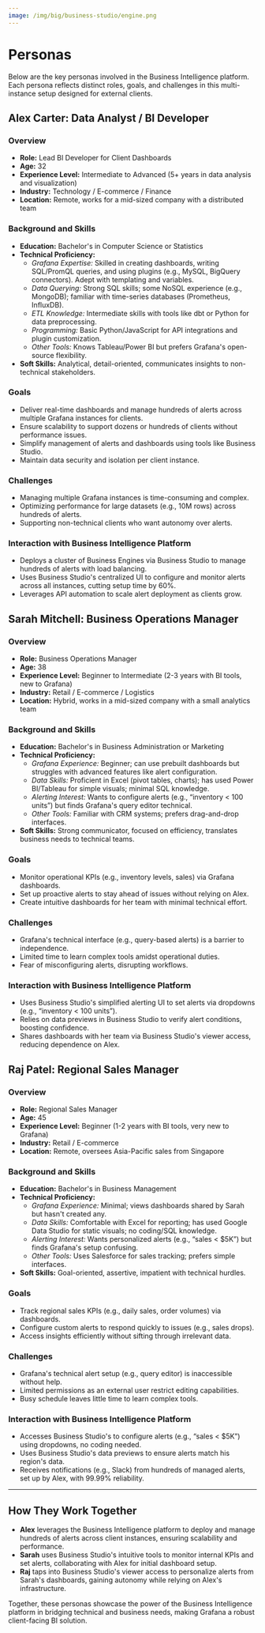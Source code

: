```yaml
---
image: /img/big/business-studio/engine.png
---
```


# Personas

Below are the key personas involved in the Business Intelligence platform. Each persona reflects distinct roles, goals, and challenges in this multi-instance setup designed for external clients.

## Alex Carter: Data Analyst / BI Developer

### Overview

- **Role:** Lead BI Developer for Client Dashboards
- **Age:** 32
- **Experience Level:** Intermediate to Advanced (5+ years in data analysis and visualization)
- **Industry:** Technology / E-commerce / Finance
- **Location:** Remote, works for a mid-sized company with a distributed team

### Background and Skills

- **Education:** Bachelor's in Computer Science or Statistics
- **Technical Proficiency:**
  - _Grafana Expertise:_ Skilled in creating dashboards, writing SQL/PromQL queries, and using plugins (e.g., MySQL, BigQuery connectors). Adept with templating and variables.
  - _Data Querying:_ Strong SQL skills; some NoSQL experience (e.g., MongoDB); familiar with time-series databases (Prometheus, InfluxDB).
  - _ETL Knowledge:_ Intermediate skills with tools like dbt or Python for data preprocessing.
  - _Programming:_ Basic Python/JavaScript for API integrations and plugin customization.
  - _Other Tools:_ Knows Tableau/Power BI but prefers Grafana's open-source flexibility.
- **Soft Skills:** Analytical, detail-oriented, communicates insights to non-technical stakeholders.

### Goals

- Deliver real-time dashboards and manage hundreds of alerts across multiple Grafana instances for clients.
- Ensure scalability to support dozens or hundreds of clients without performance issues.
- Simplify management of alerts and dashboards using tools like Business Studio.
- Maintain data security and isolation per client instance.

### Challenges

- Managing multiple Grafana instances is time-consuming and complex.
- Optimizing performance for large datasets (e.g., 10M rows) across hundreds of alerts.
- Supporting non-technical clients who want autonomy over alerts.

### Interaction with Business Intelligence Platform

- Deploys a cluster of Business Engines via Business Studio to manage hundreds of alerts with load balancing.
- Uses Business Studio's centralized UI to configure and monitor alerts across all instances, cutting setup time by 60%.
- Leverages API automation to scale alert deployment as clients grow.

## Sarah Mitchell: Business Operations Manager

### Overview

- **Role:** Business Operations Manager
- **Age:** 38
- **Experience Level:** Beginner to Intermediate (2-3 years with BI tools, new to Grafana)
- **Industry:** Retail / E-commerce / Logistics
- **Location:** Hybrid, works in a mid-sized company with a small analytics team

### Background and Skills

- **Education:** Bachelor's in Business Administration or Marketing
- **Technical Proficiency:**
  - _Grafana Experience:_ Beginner; can use prebuilt dashboards but struggles with advanced features like alert configuration.
  - _Data Skills:_ Proficient in Excel (pivot tables, charts); has used Power BI/Tableau for simple visuals; minimal SQL knowledge.
  - _Alerting Interest:_ Wants to configure alerts (e.g., “inventory < 100 units”) but finds Grafana's query editor technical.
  - _Other Tools:_ Familiar with CRM systems; prefers drag-and-drop interfaces.
- **Soft Skills:** Strong communicator, focused on efficiency, translates business needs to technical teams.

### Goals

- Monitor operational KPIs (e.g., inventory levels, sales) via Grafana dashboards.
- Set up proactive alerts to stay ahead of issues without relying on Alex.
- Create intuitive dashboards for her team with minimal technical effort.

### Challenges

- Grafana's technical interface (e.g., query-based alerts) is a barrier to independence.
- Limited time to learn complex tools amidst operational duties.
- Fear of misconfiguring alerts, disrupting workflows.

### Interaction with Business Intelligence Platform

- Uses Business Studio's simplified alerting UI to set alerts via dropdowns (e.g., “inventory < 100 units”).
- Relies on data previews in Business Studio to verify alert conditions, boosting confidence.
- Shares dashboards with her team via Business Studio's viewer access, reducing dependence on Alex.

## Raj Patel: Regional Sales Manager

### Overview

- **Role:** Regional Sales Manager
- **Age:** 45
- **Experience Level:** Beginner (1-2 years with BI tools, very new to Grafana)
- **Industry:** Retail / E-commerce
- **Location:** Remote, oversees Asia-Pacific sales from Singapore

### Background and Skills

- **Education:** Bachelor's in Business Management
- **Technical Proficiency:**
  - _Grafana Experience:_ Minimal; views dashboards shared by Sarah but hasn't created any.
  - _Data Skills:_ Comfortable with Excel for reporting; has used Google Data Studio for static visuals; no coding/SQL knowledge.
  - _Alerting Interest:_ Wants personalized alerts (e.g., “sales < $5K”) but finds Grafana's setup confusing.
  - _Other Tools:_ Uses Salesforce for sales tracking; prefers simple interfaces.
- **Soft Skills:** Goal-oriented, assertive, impatient with technical hurdles.

### Goals

- Track regional sales KPIs (e.g., daily sales, order volumes) via dashboards.
- Configure custom alerts to respond quickly to issues (e.g., sales drops).
- Access insights efficiently without sifting through irrelevant data.

### Challenges

- Grafana's technical alert setup (e.g., query editor) is inaccessible without help.
- Limited permissions as an external user restrict editing capabilities.
- Busy schedule leaves little time to learn complex tools.

### Interaction with Business Intelligence Platform

- Accesses Business Studio's to configure alerts (e.g., “sales < $5K”) using dropdowns, no coding needed.
- Uses Business Studio's data previews to ensure alerts match his region's data.
- Receives notifications (e.g., Slack) from hundreds of managed alerts, set up by Alex, with 99.99% reliability.

---

## How They Work Together

- **Alex** leverages the Business Intelligence platform to deploy and manage hundreds of alerts across client instances, ensuring scalability and performance.
- **Sarah** uses Business Studio's intuitive tools to monitor internal KPIs and set alerts, collaborating with Alex for initial dashboard setup.
- **Raj** taps into Business Studio's viewer access to personalize alerts from Sarah's dashboards, gaining autonomy while relying on Alex's infrastructure.

Together, these personas showcase the power of the Business Intelligence platform in bridging technical and business needs, making Grafana a robust client-facing BI solution.

